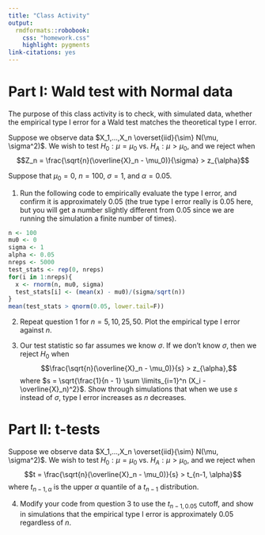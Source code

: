 ```yaml
---
title: "Class Activity"
output: 
  rmdformats::robobook:
    css: "homework.css"
    highlight: pygments
link-citations: yes
---
```


# Part I: Wald test with Normal data

The purpose of this class activity is to check, with simulated data, whether the empirical type I error for a Wald test matches the theoretical type I error.

Suppose we observe data $X_1,...,X_n \overset{iid}{\sim} N(\mu, \sigma^2)$. We wish to test $H_0: \mu = \mu_0$ vs. $H_A: \mu > \mu_0$, and we reject when 
$$Z_n = \frac{\sqrt{n}(\overline{X}_n - \mu_0)}{\sigma} > z_{\alpha}$$

Suppose that $\mu_0 = 0$, $n = 100$, $\sigma = 1$, and $\alpha = 0.05$.

1. Run the following code to empirically evaluate the type I error, and confirm it is approximately 0.05 (the true type I error really is 0.05 here, but you will get a number slightly different from 0.05 since we are running the simulation a finite number of times).

```r
n <- 100
mu0 <- 0
sigma <- 1
alpha <- 0.05
nreps <- 5000
test_stats <- rep(0, nreps)
for(i in 1:nreps){
  x <- rnorm(n, mu0, sigma)
  test_stats[i] <- (mean(x) - mu0)/(sigma/sqrt(n))
}
mean(test_stats > qnorm(0.05, lower.tail=F))
```


2. Repeat question 1 for $n = 5, 10, 25, 50$. Plot the empirical type I error against $n$.

3. Our test statistic so far assumes we know $\sigma$. If we don't know $\sigma$, then we reject $H_0$ when
$$\frac{\sqrt{n}(\overline{X}_n - \mu_0)}{s} > z_{\alpha},$$
where $s = \sqrt{\frac{1}{n - 1} \sum \limits_{i=1}^n (X_i - \overline{X}_n)^2}$. Show through simulations that when we use $s$ instead of $\sigma$, type I error increases as $n$ decreases.

# Part II: t-tests

Suppose we observe data $X_1,...,X_n \overset{iid}{\sim} N(\mu, \sigma^2)$. We wish to test $H_0: \mu = \mu_0$ vs. $H_A: \mu > \mu_0$, and we reject when 
$$t = \frac{\sqrt{n}(\overline{X}_n - \mu_0)}{s} > t_{n-1, \alpha}$$
where $t_{n-1, \alpha}$ is the upper $\alpha$ quantile of a $t_{n-1}$ distribution.

4. Modify your code from question 3 to use the $t_{n-1, 0.05}$ cutoff, and show in simulations that the empirical type I error is approximately 0.05 regardless of $n$.

